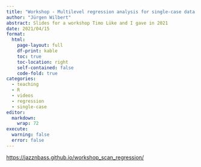 ```yaml
---
title: "Workshop - Multilevel regression analysis for single-case data with scan"
author: "Jürgen Wilbert"
abstract: Slides for a workshop Timo Lüke and I gave in 2021
date: 2021/04/15
format:
  html:
    page-layout: full
    df-print: kable
    toc: true
    toc-location: right
    self-contained: false
    code-fold: true
categories:
  - teaching
  - R
  - videos
  - regression
  - single-case
editor: 
  markdown: 
    wrap: 72
execute: 
  warning: false
  error: false
---
```


<https://jazznbass.github.io/workshop_scan_regression/>
